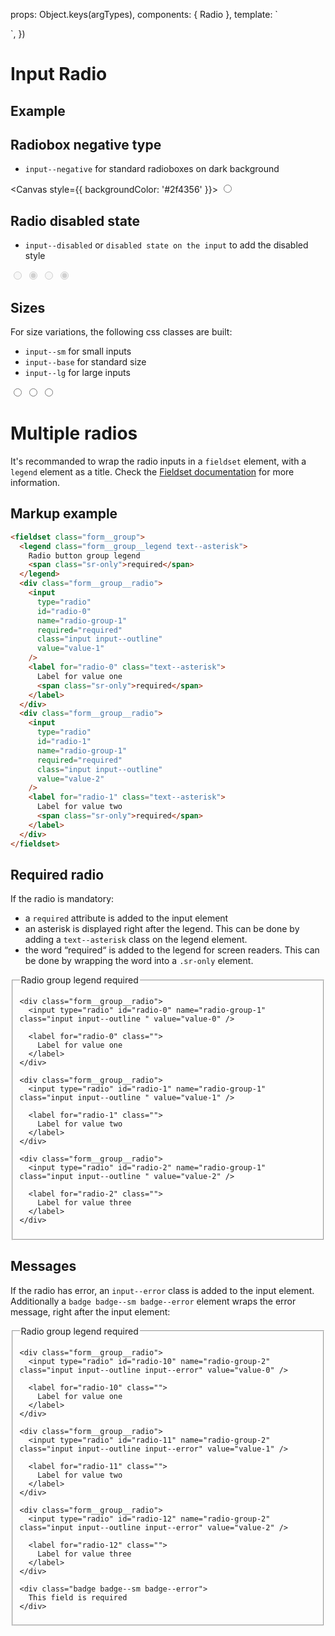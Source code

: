 
<Meta of={RadioStories} />

  props: Object.keys(argTypes),
  components: { Radio },
  template: `
  <div>
    <Radio
      :variant="variant"
      :size="size"
      :label="label"
      :id="id"
      :name="name"
      :value="value"
      :message="message"
      :messageType="messageType"
      :required="required"
    />
    </div>
  `,
})

# Input Radio

## Example

<Canvas>
  <Story of={RadioStories.Example} />
</Canvas>

<Controls />

## Radiobox negative type

* `input--negative` for standard radioboxes on dark background

<Canvas style={{ backgroundColor: '#2f4356' }}>
  <input type="radio" class="input--negative input--base" />
</Canvas>

## Radio disabled state

* `input--disabled` or `disabled state on the input` to add the disabled style

<Canvas>
  <input type="radio" class="input--outline input--base" disabled />

  <input type="radio" class="input--outline input--base" disabled checked />

  <input type="radio" class="input--negative input--base" disabled />

  <input type="radio" class="input--negative input--base" disabled checked />
</Canvas>

## Sizes

For size variations, the following css classes are built:

* `input--sm` for small inputs
* `input--base` for standard size
* `input--lg` for large inputs

<Canvas>
  <input type="radio" class="input--outline input--sm" value="input--sm" />

  <input type="radio" class="input--outline input--base" value="input--base" />

  <input type="radio" class="input--outline input--lg" value="input--lg" />
</Canvas>

# Multiple radios

It's recommanded to wrap the radio inputs in a `fieldset` element, with a `legend` element as a title.
Check the [Fieldset documentation](/docs/components-form-fieldset--example-radio) for more information.

## Markup example

```html
<fieldset class="form__group">
  <legend class="form__group__legend text--asterisk">
    Radio button group legend
    <span class="sr-only">required</span>
  </legend>
  <div class="form__group__radio">
    <input
      type="radio"
      id="radio-0"
      name="radio-group-1"
      required="required"
      class="input input--outline"
      value="value-1"
    />
    <label for="radio-0" class="text--asterisk">
      Label for value one
      <span class="sr-only">required</span>
    </label>
  </div>
  <div class="form__group__radio">
    <input
      type="radio"
      id="radio-1"
      name="radio-group-1"
      required="required"
      class="input input--outline"
      value="value-2"
    />
    <label for="radio-1" class="text--asterisk">
      Label for value two
      <span class="sr-only">required</span>
    </label>
  </div>
</fieldset>
```

## Required radio

If the radio is mandatory:

* a `required` attribute is added to the input element
* an asterisk is displayed right after the legend. This can be done by adding a `text--asterisk` class on the legend element.
* the word “required“ is added to the legend for screen readers. This can be done by wrapping the word into a `.sr-only` element.

<Canvas>
  <fieldset class="form__group">
    <legend class="form__group__legend text--asterisk">
      Radio group legend <span class="sr-only">required</span>
    </legend>

    <div class="form__group__radio">
      <input type="radio" id="radio-0" name="radio-group-1" class="input input--outline " value="value-0" />

      <label for="radio-0" class="">
        Label for value one
      </label>
    </div>

    <div class="form__group__radio">
      <input type="radio" id="radio-1" name="radio-group-1" class="input input--outline " value="value-1" />

      <label for="radio-1" class="">
        Label for value two
      </label>
    </div>

    <div class="form__group__radio">
      <input type="radio" id="radio-2" name="radio-group-1" class="input input--outline " value="value-2" />

      <label for="radio-2" class="">
        Label for value three
      </label>
    </div>
  </fieldset>
</Canvas>

## Messages

If the radio has error, an `input--error` class is added to the input element. Additionally
a `badge badge--sm badge--error` element wraps the error message, right after the input element:

<Canvas>
  <fieldset class="form__group">
    <legend class="form__group__legend text--asterisk">
      Radio group legend <span class="sr-only">required</span>
    </legend>

    <div class="form__group__radio">
      <input type="radio" id="radio-10" name="radio-group-2" class="input input--outline input--error" value="value-0" />

      <label for="radio-10" class="">
        Label for value one
      </label>
    </div>

    <div class="form__group__radio">
      <input type="radio" id="radio-11" name="radio-group-2" class="input input--outline input--error" value="value-1" />

      <label for="radio-11" class="">
        Label for value two
      </label>
    </div>

    <div class="form__group__radio">
      <input type="radio" id="radio-12" name="radio-group-2" class="input input--outline input--error" value="value-2" />

      <label for="radio-12" class="">
        Label for value three
      </label>
    </div>

    <div class="badge badge--sm badge--error">
      This field is required
    </div>
  </fieldset>
</Canvas>
